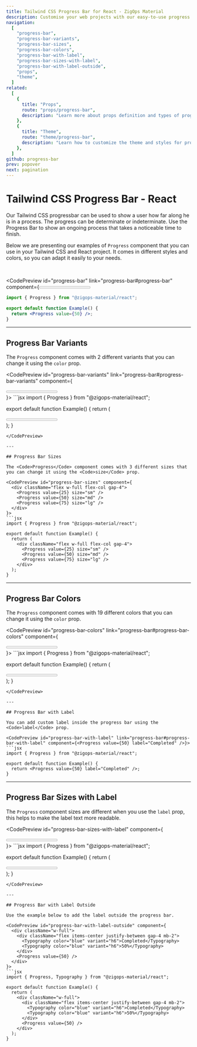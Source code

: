 ```yaml
---
title: Tailwind CSS Progress Bar for React - ZigOps Material
description: Customise your web projects with our easy-to-use progress bar component for Tailwind CSS and React using Material Design guidelines.
navigation:
  [
    "progress-bar",
    "progress-bar-variants",
    "progress-bar-sizes",
    "progress-bar-colors",
    "progress-bar-with-label",
    "progress-bar-sizes-with-label",
    "progress-bar-with-label-outside",
    "props",
    "theme",
  ]
related:
  [
    {
      title: "Props",
      route: "props/progress-bar",
      description: "Learn more about props definition and types of progress bar component.",
    },
    {
      title: "Theme",
      route: "theme/progress-bar",
      description: "Learn how to customize the theme and styles for progress bar component.",
    },
  ]
github: progress-bar
prev: popover
next: pagination
---
```


# Tailwind CSS Progress Bar - React

Our Tailwind CSS progressbar can be used to show a user how far along he is in a process. The progress can be determinate or indeterminate. Use the Progress Bar to show an ongoing process that takes a noticeable time to finish.

Below we are presenting our examples of <Code>Progress</Code> component that you can use in your Tailwind CSS and React project. It comes in different styles and colors, so you can adapt it easily to your needs.

<br />

<CodePreview id="progress-bar" link="progress-bar#progress-bar" component={<Progress value={50} />}>
```jsx
import { Progress } from "@zigops-material/react";

export default function Example() {
  return <Progress value={50} />;
}
```
</CodePreview>

---

## Progress Bar Variants

The <Code>Progress</Code> component comes with 2 different variants that you can change it using the <Code>color</Code> prop.

<CodePreview id="progress-bar-variants" link="progress-bar#progress-bar-variants" component={
  <div className="flex w-full flex-col gap-4">
    <Progress value={50} variant="filled" />
    <Progress value={50} variant="gradient" />
  </div>
}>
```jsx
import { Progress } from "@zigops-material/react";

export default function Example() {
  return (
    <div className="flex w-full flex-col gap-4">
      <Progress value={50} variant="filled" />
      <Progress value={50} variant="gradient" />
    </div>
  );
}
```
</CodePreview>

---

## Progress Bar Sizes

The <Code>Progress</Code> component comes with 3 different sizes that you can change it using the <Code>size</Code> prop.

<CodePreview id="progress-bar-sizes" component={
  <div className="flex w-full flex-col gap-4">
    <Progress value={25} size="sm" />
    <Progress value={50} size="md" />
    <Progress value={75} size="lg" />
  </div>
}>
```jsx
import { Progress } from "@zigops-material/react";

export default function Example() {
  return (
    <div className="flex w-full flex-col gap-4">
      <Progress value={25} size="sm" />
      <Progress value={50} size="md" />
      <Progress value={75} size="lg" />
    </div>
  );
}
```
</CodePreview>

---

## Progress Bar Colors

The <Code>Progress</Code> component comes with 19 different colors that you can change it using the <Code>color</Code> prop.

<CodePreview id="progress-bar-colors" link="progress-bar#progress-bar-colors" component={
  <div className="flex w-full flex-col gap-4">
    <Progress value={50} color="blue" />
    <Progress value={50} color="red" />
    <Progress value={50} color="green" />
    <Progress value={50} color="amber" />
    <Progress value={50} color="teal" />
    <Progress value={50} color="indigo" />
    <Progress value={50} color="purple" />
    <Progress value={50} color="pink" />
  </div>
}>
```jsx
import { Progress } from "@zigops-material/react";

export default function Example() {
  return (
    <div className="flex w-full flex-col gap-4">
      <Progress value={50} color="blue" />
      <Progress value={50} color="red" />
      <Progress value={50} color="green" />
      <Progress value={50} color="amber" />
      <Progress value={50} color="teal" />
      <Progress value={50} color="indigo" />
      <Progress value={50} color="purple" />
      <Progress value={50} color="pink" />
    </div>
  );
}
```
</CodePreview>

---

## Progress Bar with Label

You can add custom label inside the progress bar using the <Code>label</Code> prop.

<CodePreview id="progress-bar-with-label" link="progress-bar#progress-bar-with-label" component={<Progress value={50} label="Completed" />}>
```jsx
import { Progress } from "@zigops-material/react";

export default function Example() {
  return <Progress value={50} label="Completed" />;
}
```
</CodePreview>

---

## Progress Bar Sizes with Label

The <Code>Progress</Code> component sizes are different when you use the <Code>label</Code> prop, this helps to make the label text more readable.

<CodePreview id="progress-bar-sizes-with-label" component={
  <div className="flex w-full flex-col gap-4">
    <Progress value={25} size="sm" label="Small" />
    <Progress value={50} size="md" label="Medium" />
    <Progress value={75} size="lg" label="Large" />
  </div>
}>
```jsx
import { Progress } from "@zigops-material/react";

export default function Example() {
  return (
    <div className="flex w-full flex-col gap-4">
      <Progress value={25} size="sm" label="Small" />
      <Progress value={50} size="md" label="Medium" />
      <Progress value={75} size="lg" label="Large" />
    </div>
  );
}
```
</CodePreview>

---

## Progress Bar with Label Outside

Use the example below to add the label outside the progress bar.

<CodePreview id="progress-bar-with-label-outside" component={
  <div className="w-full">
    <div className="flex items-center justify-between gap-4 mb-2">
      <Typography color="blue" variant="h6">Completed</Typography>
      <Typography color="blue" variant="h6">50%</Typography>
    </div>
    <Progress value={50} />
  </div>
}>
```jsx
import { Progress, Typography } from "@zigops-material/react";

export default function Example() {
  return (
    <div className="w-full">
      <div className="flex items-center justify-between gap-4 mb-2">
        <Typography color="blue" variant="h6">Completed</Typography>
        <Typography color="blue" variant="h6">50%</Typography>
      </div>
      <Progress value={50} />
    </div>
  );
}
```
</CodePreview>

<span id="props" className="scroll-mt-48" />
<span id="theme" className="scroll-mt-48" />
